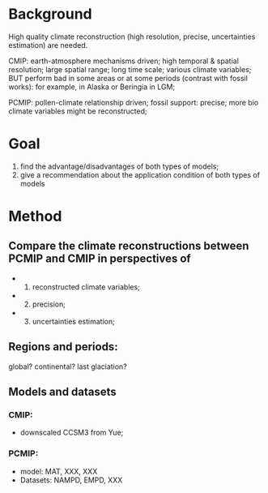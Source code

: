 # Background

High quality climate reconstruction (high resolution, precise, uncertainties estimation) are needed.

CMIP: earth-atmosphere mechanisms driven; 
      high temporal & spatial resolution; 
      large spatial range; long time scale;
      various climate variables;
      BUT 
      perform bad in some areas or at some periods (contrast with fossil works): for example, in Alaska or Beringia in LGM;

PCMIP: pollen-climate relationship driven; 
       fossil support: precise;
       more bio climate variables might be reconstructed;


# Goal

1) find the advantage/disadvantages of both types of models;
2) give a recommendation about the application condition of both types of models


# Method

## Compare the climate reconstructions between PCMIP and CMIP in perspectives of 
* 1) reconstructed climate variables;
* 2) precision;
* 3) uncertainties estimation;

## Regions and periods:
global? continental?
last glaciation?

## Models and datasets
### CMIP:
* downscaled CCSM3 from Yue;

### PCMIP:
* model: MAT, XXX, XXX
* Datasets: NAMPD, EMPD, XXX
